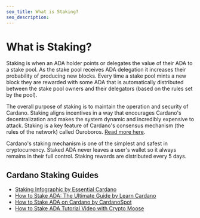 ```yaml
---
seo_title: What is Staking?
seo_description:
---
```


# What is Staking?

Staking is when an ADA holder points or delegates the value of their ADA to a stake pool. As the stake pool receives ADA delegation it increases their probability of producing new blocks. Every time a stake pool mints a new block they are rewarded with some ADA that is automatically distributed between the stake pool owners and their delegators (based on the rules set by the pool).

The overall purpose of staking is to maintain the operation and security of Cardano. Staking aligns incentives in a way that encourages Cardano's decentralization and makes the system dynamic and incredibly expensive to attack. Staking is a key feature of Cardano's consensus mechanism (the rules of the network) called Ouroboros. [Read more here](https://docs.cardano.org/learn/consensus-explained).

Cardano's staking mechanism is one of the simplest and safest in cryptocurrency. Staked ADA never leaves a user's wallet so it always remains in their full control. Staking rewards are distributed every 5 days.  

## Cardano Staking Guides

- [Staking Infographic by Essential Cardano](https://www.essentialcardano.io/infographic/how-to-stake-your-ada)
- [How to Stake ADA: The Ultimate Guide by Learn Cardano](https://learncardano.io/how-to-easily-stake-ada-cardano-stake-pool/)
- [How to Stake ADA on Cardano by CardanoSpot](https://cardanospot.io/news/how-to-stake-ada-on-cardano-a-guide-0)  
- [How to Stake ADA Tutorial Video with Crypto Moose](https://www.youtube.com/watch?v=lbsFlyxUE8A)